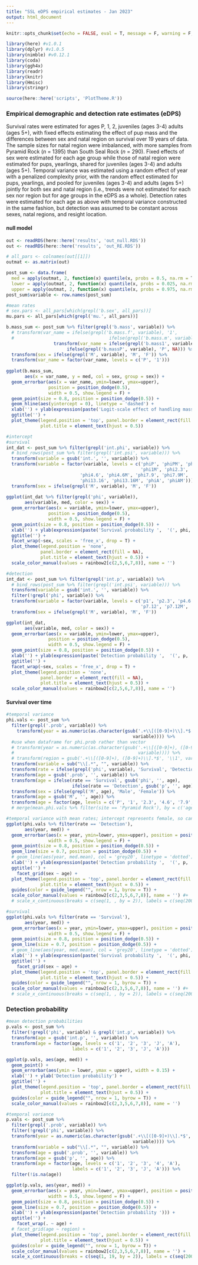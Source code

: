 ```yaml
---
title: "SSL eDPS empirical estimates - Jan 2023"
output: html_document
---
```


```r

knitr::opts_chunk$set(echo = FALSE, eval = T, message = F, warning = F, fig.align = 'center')

library(here) #v1.0.1
library(dplyr) #v1.0.5
library(nimble) #v0.12.1
library(coda)
library(ggh4x)
library(readr)
library(knitr)
library(Hmisc)
library(stringr)

source(here::here('scripts', 'PlotTheme.R'))

```

### Empirical demographic and detection rate estimates (eDPS)  

Survival rates were estimated for ages P, 1, 2, juveniles (ages 3-4) adults (ages 5+), with fixed effects estimating the effect of pup mass and the differences between sex and natal region on survival over 19 years of data. The sample sizes for natal region were imbalanced, with more samples from Pyramid Rock (*n* = 1395) than South Seal Rock (*n* = 290). Fixed effects of sex were estimated for each age group while those of natal region were estimated for pups, yearlings, shared for juveniles (ages 3-4) and adults (ages 5+). Temporal variance was estimated using a random effect of year with a penalized complexity prior, with the random effect estimated for pups, yearlings, and pooled for juveniles (ages 3-4) and adults (ages 5+) jointly for both sex and natal region (i.e., trends were not estimated for each sex nor region but for age groups in the eDPS as a whole). Detection rates were estimated for each age as above with temporal variance constructed in the same fashion, but detection was assumed to be constant across sexes, natal regions, and resight location.  

#### null model
```r

out <- readRDS(here::here('results', 'out_null.RDS'))
out <- readRDS(here::here('results', 'out_RE.RDS'))

# all_pars <- colnames(out[[1]])
outmat <- as.matrix(out)

post_sum <- data.frame(
  med = apply(outmat, 2, function(x) quantile(x, probs = 0.5, na.rm = T, names = F)),
  lower = apply(outmat, 2, function(x) quantile(x, probs = 0.025, na.rm = T, names = F)),
  upper = apply(outmat, 2, function(x) quantile(x, probs = 0.975, na.rm = T, names = F)))
post_sum$variable <- row.names(post_sum)

#mean rates
# sex.pars <- all_pars[which(grepl('b.sex', all_pars))]
mu.pars <- all_pars[which(grepl('mu.', all_pars))]

b.mass_sum <- post_sum %>% filter(grepl('b.mass', variable)) %>%
  # transform(var_name = ifelse(grepl('b.mass.f', variable), '1', 
  #                                    ifelse(grepl('b.mass.m', variable), '1M',
                  transform(var_name = ifelse(grepl('b.mass1', variable), '1', 
                       ifelse(grepl('b.massP', variable), 'P', NA))) %>%
  transform(sex = ifelse(grepl('M', variable), 'M', 'F')) %>%
  transform(var_name = factor(var_name, levels = c('P', '1'))) 
  
ggplot(b.mass_sum,
       aes(x = var_name, y = med, col = sex, group = sex)) +
  geom_errorbar(aes(x = var_name, ymin=lower, ymax=upper),
                position = position_dodge(0.5),
                width = 0.5, show.legend = F) +
  geom_point(size = 0.8, position = position_dodge(0.5)) +
  geom_hline(aes(yintercept = 0), linetype = 'dashed') +
  xlab('') + ylab(expression(paste('Logit-scale effect of handling mass'))) +
  ggtitle('') +
  plot_theme(legend.position = 'top', panel.border = element_rect(fill = NA),
             plot.title = element_text(hjust = 0.5)) 

#intercept
#survival
int_dat <- post_sum %>% filter(grepl('int.phi', variable)) %>%
  # bind_rows(post_sum %>% filter(grepl('int.psi', variable))) %>%
  transform(variable = gsub('int.', '', variable)) %>%
  transform(variable = factor(variable, levels = c('phiP', 'phiPM', 'phi1', 
                                                   'phi1M', 'phi2.3', 'phi2.3M',
                            'phi4.6', 'phi4.6M', 'phi7.9', 'phi7.9M', 'phi10.12', 'phi10.12M',
                            'phi13.16', 'phi13.16M', 'phiA', 'phiAM'))) %>%
  transform(sex = ifelse(grepl('M', variable), 'M', 'F')) 
  
ggplot(int_dat %>% filter(grepl('phi', variable)),
       aes(variable, med, color = sex)) +
  geom_errorbar(aes(x = variable, ymin=lower, ymax=upper),
                position = position_dodge(0.5),
                width = 0.5, show.legend = F) +
  geom_point(size = 0.8, position = position_dodge(0.5)) +
  xlab('') + ylab(expression(paste('Survival probability ',  '(', phi, ')'))) +
  ggtitle('') +
  facet_wrap(~sex, scales = 'free_x', drop = T) +
  plot_theme(legend.position = 'none', 
             panel.border = element_rect(fill = NA),
             plot.title = element_text(hjust = 0.5)) +
  scale_color_manual(values = rainbow2[c(2,5,6,7,8)], name = '')

#detection
int_dat <- post_sum %>% filter(grepl('int.p', variable)) %>%
  # bind_rows(post_sum %>% filter(grepl('int.psi', variable))) %>%
  transform(variable = gsub('int.', '', variable)) %>%
  filter(!grepl('phi', variable)) %>%
  transform(variable = factor(variable, levels = c('p1', 'p2.3', 'p4.6', 'p4.6M', 
                                                   'p7.12', 'p7.12M', 'pA', 'pAM'))) %>%
  transform(sex = ifelse(grepl('M', variable), 'M', 'F')) 

ggplot(int_dat,
       aes(variable, med, color = sex)) +
  geom_errorbar(aes(x = variable, ymin=lower, ymax=upper),
                position = position_dodge(0.5),
                width = 0.5, show.legend = F) +
  geom_point(size = 0.8, position = position_dodge(0.5)) +
  xlab('') + ylab(expression(paste('Detection probability ',  '(', p, ')'))) +
  ggtitle('') +
  facet_wrap(~sex, scales = 'free_x', drop = T) +
  plot_theme(legend.position = 'none', 
             panel.border = element_rect(fill = NA),
             plot.title = element_text(hjust = 0.5)) +
  scale_color_manual(values = rainbow2[c(2,5,6,7,8)], name = '')


```


#### Survival over time

```r


#temporal variance
phi.vals <- post_sum %>%
  filter(grepl('.prob', variable)) %>%
    transform(year = as.numeric(as.character(gsub('.+\\[([0-9]+)\\].*$', '\\1',
                                                variable)))) %>%
  #use when dataframe for phi.prob rather than vector
  # transform(year = as.numeric(as.character(gsub('.+\\[([0-9]+), ([0-9]+)\\].*$', '\\2', 
  #                                               variable)))) %>% 
  # transform(region = gsub('.+\\[([0-9]+), ([0-9]+)\\].*$', '\\1', variable)) %>%
  transform(variable = sub("\\[.*", "", variable)) %>%
  transform(rate = ifelse(grepl('phi', variable), 'Survival', 'Detection')) %>%
  transform(age = gsub('.prob', '', variable)) %>%
  transform(age = ifelse(rate == 'Survival', gsub('phi', '', age), 
                         ifelse(rate == 'Detection', gsub('p', '', age), NA))) %>%
  transform(sex = ifelse(grepl('M', age), 'Male', 'Female')) %>%
  transform(age = gsub('M', '', age)) %>%
  transform(age = factor(age, levels = c('P', '1', '2.3', '4.6', '7.9', '10.12', '13.16', '7.12', 'A'))) #%>%
  # merge(mean.phi.vals %>% filter(site == 'Pyramid Rock'), by = c('age'), suffixes = c('', '.mean'))

#temporal variance with mean rates; intercept represents female, so can't show males
ggplot(phi.vals %>% filter(rate == 'Detection'),
       aes(year, med)) +
  geom_errorbar(aes(x = year, ymin=lower, ymax=upper), position = position_dodge(0.5),
                width = 0.5, show.legend = F) +
  geom_point(size = 0.8, position = position_dodge(0.5)) +
  geom_line(size = 0.7, position = position_dodge(0.5)) +
  # geom_line(aes(year, med.mean), col = 'grey20', linetype = 'dotted') +
  xlab('') + ylab(expression(paste('Detection probability ',  '(', p, ')'))) +
  ggtitle('') +
    facet_grid(sex ~ age) +
  plot_theme(legend.position = 'top', panel.border = element_rect(fill = NA),
             plot.title = element_text(hjust = 0.5)) +
  guides(color = guide_legend("", nrow = 1, byrow = T)) +
  scale_color_manual(values = rainbow2[c(2,3,5,6,7,8)], name = '') #+
  # scale_x_continuous(breaks = c(seq(1, , by = 2)), labels = c(seq(2001, 2019, by = 2)))

#survival
ggplot(phi.vals %>% filter(rate == 'Survival'),
       aes(year, med)) +
  geom_errorbar(aes(x = year, ymin=lower, ymax=upper), position = position_dodge(0.5),
                width = 0.5, show.legend = F) +
  geom_point(size = 0.8, position = position_dodge(0.5)) +
  geom_line(size = 0.7, position = position_dodge(0.5)) +
  # geom_line(aes(year, med.mean), col = 'grey20', linetype = 'dotted') +
  xlab('') + ylab(expression(paste('Survival probability ',  '(', phi, ')'))) +
  ggtitle('') +
    facet_grid(sex ~ age) +
  plot_theme(legend.position = 'top', panel.border = element_rect(fill = NA),
             plot.title = element_text(hjust = 0.5)) +
  guides(color = guide_legend("", nrow = 1, byrow = T)) +
  scale_color_manual(values = rainbow2[c(2,3,5,6,7,8)], name = '') #+
  # scale_x_continuous(breaks = c(seq(1, , by = 2)), labels = c(seq(2001, 2019, by = 2)))


```

### Detection probability
```r

#mean detection probabilities
p.vals <- post_sum %>%
  filter(!grepl('phi', variable) & grepl('int.p', variable)) %>%
  transform(age = gsub('int.p', '', variable)) %>%
  transform(age = factor(age, levels = c('1', '2', '3', 'J', 'A'),
                         labels = c('1', '2', '3', 'J', 'A')))

ggplot(p.vals, aes(age, med)) +
  geom_point() +
  geom_errorbar(aes(ymin = lower, ymax = upper), width = 0.15) +
  xlab('') + ylab('Detection probability') +
  ggtitle('') +
  plot_theme(legend.position = 'top', panel.border = element_rect(fill = NA),
             plot.title = element_text(hjust = 0.5)) +
  guides(color = guide_legend("", nrow = 1, byrow = T)) +
  scale_color_manual(values = rainbow2[c(2,3,5,6,7,8)], name = '') 

#temporal variance
p.vals <- post_sum %>%
  filter(grepl('.prob', variable)) %>%
  filter(!grepl('phi', variable)) %>%
  transform(year = as.numeric(as.character(gsub('.+\\[([0-9]+)\\].*$', '\\1', 
                                                variable)))) %>%
  transform(variable = sub("\\[.*", "", variable)) %>%
  transform(age = gsub('.prob', '', variable)) %>%
  transform(age = gsub('p', '', age)) %>%
  transform(age = factor(age, levels = c('1', '2', '3', '4', 'A'),
                         labels = c('1', '2', '3', 'J', 'A'))) %>%
  filter(!is.na(age))

ggplot(p.vals, aes(year, med)) +
  geom_errorbar(aes(x = year, ymin=lower, ymax=upper), position = position_dodge(0.5), 
                width = 0.5, show.legend = F) +
  geom_point(size = 0.8, position = position_dodge(0.5)) + 
  geom_line(size = 0.7, position = position_dodge(0.5)) +
  xlab('') + ylab(expression(paste('Detection probability '))) +
  ggtitle('') +
    facet_wrap(. ~ age) +
  # facet_grid(age ~ region) +
  plot_theme(legend.position = 'top', panel.border = element_rect(fill = NA),
             plot.title = element_text(hjust = 0.5)) +
  guides(color = guide_legend("", nrow = 1, byrow = T)) +
  scale_color_manual(values = rainbow2[c(2,3,5,6,7,8)], name = '') +
  scale_x_continuous(breaks = c(seq(1, 19, by = 2)), labels = c(seq(2001, 2019, by = 2)))

```

